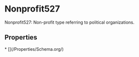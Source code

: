   
# Nonprofit527

Nonprofit527: Non-profit type referring to political organizations.

## Properties

<Grid>
* [](/Properties/Schema.org/)
</Grid>


